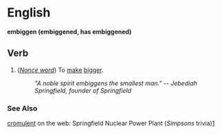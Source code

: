 =English=
'''embiggen (embiggened, has embiggened)'''

==Verb==

# (''[[Nonce word]]'') To [[make]] [[big]]ger. 
#:''"A noble spirit embiggens the smallest man." -- Jebediah Springfield, founder of Springfield''

===See Also===
[[cromulent]]
on the web: Springfield Nuclear Power Plant (''Simpsons'' trivia)[http://www.snpp.com]